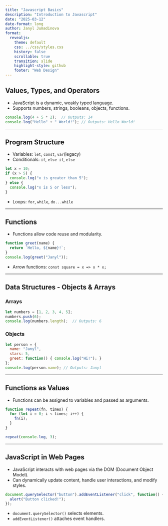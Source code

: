 ```yaml
---
title: "Javascript Basics"
description: "Introduction to Javascript"
date: "2025-03-12"
date-format: long
author: Janyl Jumadinova
format:
  revealjs:
    theme: default
    css: ../css/styles.css
    history: false
    scrollable: true
    transition: slide
    highlight-style: github
    footer: "Web Design"
---
```


## Values, Types, and Operators

- JavaScript is a dynamic, weakly typed language.
- Supports numbers, strings, booleans, objects, functions.

```js
console.log(4 + 5 * 2);  // Outputs: 14
console.log("Hello" + " World!"); // Outputs: Hello World!
```

---

## Program Structure

- Variables: `let`, `const`, `var`(legacy)
- Conditionals: `if`, `else if`, `else`

```js
let x = 10;
if (x > 5) {
  console.log("x is greater than 5");
} else {
  console.log("x is 5 or less");
}
```

- Loops: `for`, `while`, `do...while`

---

## Functions

- Functions allow code reuse and modularity.

```js
function greet(name) {
  return `Hello, ${name}!`;
}
console.log(greet("Janyl"));
```

- Arrow functions: `const square = x => x * x;`

---

## Data Structures - Objects & Arrays

### Arrays

```js
let numbers = [1, 2, 3, 4, 5];
numbers.push(6);
console.log(numbers.length);  // Outputs: 6
```

### Objects

```js
let person = {
  name: "Janyl",
  stars: 5,
  greet: function() { console.log("Hi!"); }
};
console.log(person.name); // Outputs: Janyl
```

---

## Functions as Values

- Functions can be assigned to variables and passed as arguments.

```js
function repeat(fn, times) {
  for (let i = 0; i < times; i++) {
    fn(i);
  }
}

repeat(console.log, 3);
```

---

## JavaScript in Web Pages

- JavaScript interacts with web pages via the DOM (Document Object Model).
- Can dynamically update content, handle user interactions, and modify styles.

```js
document.querySelector("button").addEventListener("click", function() {
  alert("Button clicked!");
});
```

- `document.querySelector()` selects elements.
- `addEventListener()` attaches event handlers.



